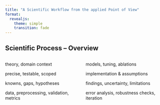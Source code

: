 ```yaml
---
title: "A Scientific Workflow from the applied Point of View"
format:
  revealjs:
    theme: simple
    transition: fade
---
```


## Scientific Process – Overview

:::: {.columns}
::: {.column width="50%"}

::: {.callout-note .fragment title="Foundations" appearance="minimal"}
theory, domain context
:::

::: {.callout-note .fragment title="Research Questions" appearance="minimal"}
precise, testable, scoped
:::

::: {.callout-note .fragment title="State of the Art (Literature)" appearance="minimal"}
knowns, gaps, hypotheses
:::

::: {.callout-caution .fragment title="Necessary Methods & Workflow" appearance="minimal"}
data, preprocessing, validation, metrics
:::

:::
::: {.column width="50%"}

::: {.callout-caution .fragment title="Advanced Methods" appearance="minimal"}
models, tuning, ablations
:::

::: {.callout-caution .fragment title="Applied Solution Path" appearance="minimal"}
implementation & assumptions
:::

::: {.callout-caution .fragment title="Results" appearance="minimal"}
findings, uncertainty, limitations
:::

::: {.callout-tip .fragment title="Loopback, Evaluation & Improvement" appearance="minimal"}
error analysis, robustness checks, iteration
:::

:::
::::
